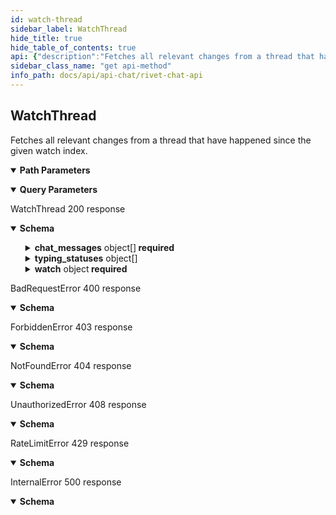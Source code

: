 ```yaml
---
id: watch-thread
sidebar_label: WatchThread
hide_title: true
hide_table_of_contents: true
api: {"description":"Fetches all relevant changes from a thread that have happened since the\ngiven watch index.","operationId":"WatchThread","parameters":[{"name":"thread_id","in":"path","description":"A universally unique identifier.","schema":{"type":"string","pattern":"^[0-9a-f]{8}-[0-9a-f]{4}-[0-9a-f]{4}-[0-9a-f]{4}-[0-9a-f]{12}$","description":"A universally unique identifier."},"required":true},{"name":"watch_index","in":"query","description":"A query parameter denoting the requests watch index.","schema":{"type":"string","description":"A query parameter denoting the requests watch index."}}],"responses":{"200":{"description":"WatchThread 200 response","content":{"application/json":{"schema":{"type":"object","properties":{"chat_messages":{"type":"array","items":{"type":"object","description":"A chat message.","properties":{"chat_message_id":{"type":"string","pattern":"^[0-9a-f]{8}-[0-9a-f]{4}-[0-9a-f]{4}-[0-9a-f]{4}-[0-9a-f]{12}$","description":"A universally unique identifier."},"thread_id":{"type":"string","pattern":"^[0-9a-f]{8}-[0-9a-f]{4}-[0-9a-f]{4}-[0-9a-f]{4}-[0-9a-f]{12}$","description":"A universally unique identifier."},"send_ts":{"type":"string","description":"RFC3339 timestamp.","format":"date-time"},"body":{"description":"Represents types of chat message bodies.","oneOf":[{"type":"object","title":"text","properties":{"text":{"type":"object","description":"`rivet.chat#ChatMessageBody` variant for text messages.\n\nSent by other identities using the chat interface.","properties":{"sender":{"type":"object","description":"An identity handle.","properties":{"identity_id":{"type":"string","pattern":"^[0-9a-f]{8}-[0-9a-f]{4}-[0-9a-f]{4}-[0-9a-f]{4}-[0-9a-f]{12}$","description":"A universally unique identifier."},"display_name":{"type":"string","maxLength":24,"minLength":1,"pattern":"^(?:[^ \\n\\r] ?)+[^ \\n\\r]$","description":"Represent a resource's readable display name."},"account_number":{"type":"number","maximum":9999,"minimum":0,"description":"Identity profile account number (#1234).\n\nThese are assigned in addition to an identity's display name in order to\nallow multiple identities to have the same display name while still\nproviding a unique handle.\n\nThese are unique to each display name; you can have multiple accounts with\ndifferent display names and the same account number.","format":"int32","nullable":true},"avatar_url":{"type":"string","description":"The URL of this identity's avatar image."},"presence":{"type":"object","description":"Information about the identity's current status, party, and active game.","properties":{"update_ts":{"type":"string","description":"RFC3339 timestamp.","format":"date-time"},"status":{"type":"string","description":"The current status of an identity. This helps players understand if another\nplayer is currently playing or has their game in the background.","enum":["online","away","offline"]},"game_activity":{"type":"object","description":"The game an identity is currently participating in.","properties":{"game":{"type":"object","description":"A game handle.","properties":{"game_id":{"type":"string","pattern":"^[0-9a-f]{8}-[0-9a-f]{4}-[0-9a-f]{4}-[0-9a-f]{4}-[0-9a-f]{12}$","description":"A universally unique identifier."},"name_id":{"type":"string","maxLength":16,"minLength":1,"pattern":"^[a-zA-Z0-9](?:[a-zA-Z0-9]-?)+[a-zA-Z0-9]$","description":"A human readable short identifier used to references resources.\n\nDifferent than a `rivet.common#Uuid` because this is intended to be human readable.\n\nDifferent than `rivet.common#DisplayName` because this should not include special\ncharacters and be short."},"display_name":{"type":"string","maxLength":24,"minLength":1,"pattern":"^(?:[^ \\n\\r] ?)+[^ \\n\\r]$","description":"Represent a resource's readable display name."},"logo_url":{"type":"string","description":"The URL of this game's logo image."},"banner_url":{"type":"string","description":"The URL of this game's banner image."}},"required":["display_name","game_id","name_id"]},"message":{"type":"string","description":"A short activity message about the current game activity."},"public_metadata":{"description":"JSON data seen by anyone."},"mutual_metadata":{"description":"JSON data seen only by the given identity and their mutual followers."}},"required":["game","message"]}},"required":["status","update_ts"]},"party":{"type":"object","description":"A party handle.","properties":{"party_id":{"type":"string","pattern":"^[0-9a-f]{8}-[0-9a-f]{4}-[0-9a-f]{4}-[0-9a-f]{4}-[0-9a-f]{12}$","description":"A universally unique identifier."},"create_ts":{"type":"string","description":"RFC3339 timestamp.","format":"date-time"},"activity":{"description":"A union representing the activity of a given party.","oneOf":[{"type":"object","title":"idle","properties":{"idle":{"type":"object","description":"A party activity denoting that the party is idle."}},"required":["idle"]},{"type":"object","title":"matchmaker_finding_lobby","properties":{"matchmaker_finding_lobby":{"type":"object","description":"A party activity denoting that the party is currently searching for a lobby.","properties":{"game":{"type":"object","description":"A game handle.","properties":{"game_id":{"type":"string","pattern":"^[0-9a-f]{8}-[0-9a-f]{4}-[0-9a-f]{4}-[0-9a-f]{4}-[0-9a-f]{12}$","description":"A universally unique identifier."},"name_id":{"type":"string","maxLength":16,"minLength":1,"pattern":"^[a-zA-Z0-9](?:[a-zA-Z0-9]-?)+[a-zA-Z0-9]$","description":"A human readable short identifier used to references resources.\n\nDifferent than a `rivet.common#Uuid` because this is intended to be human readable.\n\nDifferent than `rivet.common#DisplayName` because this should not include special\ncharacters and be short."},"display_name":{"type":"string","maxLength":24,"minLength":1,"pattern":"^(?:[^ \\n\\r] ?)+[^ \\n\\r]$","description":"Represent a resource's readable display name."},"logo_url":{"type":"string","description":"The URL of this game's logo image."},"banner_url":{"type":"string","description":"The URL of this game's banner image."}},"required":["display_name","game_id","name_id"]}},"required":["game"]}},"required":["matchmaker_finding_lobby"]},{"type":"object","title":"matchmaker_lobby","properties":{"matchmaker_lobby":{"type":"object","description":"A party activity denoting that the party is currently in a lobby.","properties":{"lobby":{"type":"object","description":"A party lobby.","properties":{"lobby_id":{"type":"string","pattern":"^[0-9a-f]{8}-[0-9a-f]{4}-[0-9a-f]{4}-[0-9a-f]{4}-[0-9a-f]{12}$","description":"A universally unique identifier."}},"required":["lobby_id"]},"game":{"type":"object","description":"A game handle.","properties":{"game_id":{"type":"string","pattern":"^[0-9a-f]{8}-[0-9a-f]{4}-[0-9a-f]{4}-[0-9a-f]{4}-[0-9a-f]{12}$","description":"A universally unique identifier."},"name_id":{"type":"string","maxLength":16,"minLength":1,"pattern":"^[a-zA-Z0-9](?:[a-zA-Z0-9]-?)+[a-zA-Z0-9]$","description":"A human readable short identifier used to references resources.\n\nDifferent than a `rivet.common#Uuid` because this is intended to be human readable.\n\nDifferent than `rivet.common#DisplayName` because this should not include special\ncharacters and be short."},"display_name":{"type":"string","maxLength":24,"minLength":1,"pattern":"^(?:[^ \\n\\r] ?)+[^ \\n\\r]$","description":"Represent a resource's readable display name."},"logo_url":{"type":"string","description":"The URL of this game's logo image."},"banner_url":{"type":"string","description":"The URL of this game's banner image."}},"required":["display_name","game_id","name_id"]}},"required":["game","lobby"]}},"required":["matchmaker_lobby"]}]},"external":{"type":"object","description":"External links for a party.","properties":{"chat":{"type":"string","description":"A link to the given party's chat thread."}},"required":["chat"]}},"required":["activity","create_ts","external","party_id"]},"is_registered":{"type":"boolean","description":"Whether or not this identity is registered with a linked account.","nullable":true},"external":{"type":"object","description":"External links for an identity.","properties":{"profile":{"type":"string","description":"A link to this identity's profile page."},"settings":{"type":"string","description":"A link to the Rivet settings page."},"chat":{"type":"string","description":"A link to a chat page with the given identity."}},"required":["profile"]}},"required":["account_number","avatar_url","display_name","external","identity_id","is_registered"]},"body":{"type":"string","description":"The text in the message."}},"required":["body","sender"]}},"required":["text"]},{"type":"object","title":"chat_create","properties":{"chat_create":{"type":"object","description":"`rivet.chat#ChatMessageBody` variant for indicating a new chat was created."}},"required":["chat_create"]},{"type":"object","title":"identity_follow","properties":{"identity_follow":{"type":"object","description":"`rivet.chat#ChatMessageBody` variant for indicating an identity followed the identity."}},"required":["identity_follow"]},{"type":"object","title":"group_join","properties":{"group_join":{"type":"object","description":"`rivet.chat#ChatMessageBody` variant for indicating an identity joined the group.","properties":{"identity":{"type":"object","description":"An identity handle.","properties":{"identity_id":{"type":"string","pattern":"^[0-9a-f]{8}-[0-9a-f]{4}-[0-9a-f]{4}-[0-9a-f]{4}-[0-9a-f]{12}$","description":"A universally unique identifier."},"display_name":{"type":"string","maxLength":24,"minLength":1,"pattern":"^(?:[^ \\n\\r] ?)+[^ \\n\\r]$","description":"Represent a resource's readable display name."},"account_number":{"type":"number","maximum":9999,"minimum":0,"description":"Identity profile account number (#1234).\n\nThese are assigned in addition to an identity's display name in order to\nallow multiple identities to have the same display name while still\nproviding a unique handle.\n\nThese are unique to each display name; you can have multiple accounts with\ndifferent display names and the same account number.","format":"int32","nullable":true},"avatar_url":{"type":"string","description":"The URL of this identity's avatar image."},"presence":{"type":"object","description":"Information about the identity's current status, party, and active game.","properties":{"update_ts":{"type":"string","description":"RFC3339 timestamp.","format":"date-time"},"status":{"type":"string","description":"The current status of an identity. This helps players understand if another\nplayer is currently playing or has their game in the background.","enum":["online","away","offline"]},"game_activity":{"type":"object","description":"The game an identity is currently participating in.","properties":{"game":{"type":"object","description":"A game handle.","properties":{"game_id":{"type":"string","pattern":"^[0-9a-f]{8}-[0-9a-f]{4}-[0-9a-f]{4}-[0-9a-f]{4}-[0-9a-f]{12}$","description":"A universally unique identifier."},"name_id":{"type":"string","maxLength":16,"minLength":1,"pattern":"^[a-zA-Z0-9](?:[a-zA-Z0-9]-?)+[a-zA-Z0-9]$","description":"A human readable short identifier used to references resources.\n\nDifferent than a `rivet.common#Uuid` because this is intended to be human readable.\n\nDifferent than `rivet.common#DisplayName` because this should not include special\ncharacters and be short."},"display_name":{"type":"string","maxLength":24,"minLength":1,"pattern":"^(?:[^ \\n\\r] ?)+[^ \\n\\r]$","description":"Represent a resource's readable display name."},"logo_url":{"type":"string","description":"The URL of this game's logo image."},"banner_url":{"type":"string","description":"The URL of this game's banner image."}},"required":["display_name","game_id","name_id"]},"message":{"type":"string","description":"A short activity message about the current game activity."},"public_metadata":{"description":"JSON data seen by anyone."},"mutual_metadata":{"description":"JSON data seen only by the given identity and their mutual followers."}},"required":["game","message"]}},"required":["status","update_ts"]},"party":{"type":"object","description":"A party handle.","properties":{"party_id":{"type":"string","pattern":"^[0-9a-f]{8}-[0-9a-f]{4}-[0-9a-f]{4}-[0-9a-f]{4}-[0-9a-f]{12}$","description":"A universally unique identifier."},"create_ts":{"type":"string","description":"RFC3339 timestamp.","format":"date-time"},"activity":{"description":"A union representing the activity of a given party.","oneOf":[{"type":"object","title":"idle","properties":{"idle":{"type":"object","description":"A party activity denoting that the party is idle."}},"required":["idle"]},{"type":"object","title":"matchmaker_finding_lobby","properties":{"matchmaker_finding_lobby":{"type":"object","description":"A party activity denoting that the party is currently searching for a lobby.","properties":{"game":{"type":"object","description":"A game handle.","properties":{"game_id":{"type":"string","pattern":"^[0-9a-f]{8}-[0-9a-f]{4}-[0-9a-f]{4}-[0-9a-f]{4}-[0-9a-f]{12}$","description":"A universally unique identifier."},"name_id":{"type":"string","maxLength":16,"minLength":1,"pattern":"^[a-zA-Z0-9](?:[a-zA-Z0-9]-?)+[a-zA-Z0-9]$","description":"A human readable short identifier used to references resources.\n\nDifferent than a `rivet.common#Uuid` because this is intended to be human readable.\n\nDifferent than `rivet.common#DisplayName` because this should not include special\ncharacters and be short."},"display_name":{"type":"string","maxLength":24,"minLength":1,"pattern":"^(?:[^ \\n\\r] ?)+[^ \\n\\r]$","description":"Represent a resource's readable display name."},"logo_url":{"type":"string","description":"The URL of this game's logo image."},"banner_url":{"type":"string","description":"The URL of this game's banner image."}},"required":["display_name","game_id","name_id"]}},"required":["game"]}},"required":["matchmaker_finding_lobby"]},{"type":"object","title":"matchmaker_lobby","properties":{"matchmaker_lobby":{"type":"object","description":"A party activity denoting that the party is currently in a lobby.","properties":{"lobby":{"type":"object","description":"A party lobby.","properties":{"lobby_id":{"type":"string","pattern":"^[0-9a-f]{8}-[0-9a-f]{4}-[0-9a-f]{4}-[0-9a-f]{4}-[0-9a-f]{12}$","description":"A universally unique identifier."}},"required":["lobby_id"]},"game":{"type":"object","description":"A game handle.","properties":{"game_id":{"type":"string","pattern":"^[0-9a-f]{8}-[0-9a-f]{4}-[0-9a-f]{4}-[0-9a-f]{4}-[0-9a-f]{12}$","description":"A universally unique identifier."},"name_id":{"type":"string","maxLength":16,"minLength":1,"pattern":"^[a-zA-Z0-9](?:[a-zA-Z0-9]-?)+[a-zA-Z0-9]$","description":"A human readable short identifier used to references resources.\n\nDifferent than a `rivet.common#Uuid` because this is intended to be human readable.\n\nDifferent than `rivet.common#DisplayName` because this should not include special\ncharacters and be short."},"display_name":{"type":"string","maxLength":24,"minLength":1,"pattern":"^(?:[^ \\n\\r] ?)+[^ \\n\\r]$","description":"Represent a resource's readable display name."},"logo_url":{"type":"string","description":"The URL of this game's logo image."},"banner_url":{"type":"string","description":"The URL of this game's banner image."}},"required":["display_name","game_id","name_id"]}},"required":["game","lobby"]}},"required":["matchmaker_lobby"]}]},"external":{"type":"object","description":"External links for a party.","properties":{"chat":{"type":"string","description":"A link to the given party's chat thread."}},"required":["chat"]}},"required":["activity","create_ts","external","party_id"]},"is_registered":{"type":"boolean","description":"Whether or not this identity is registered with a linked account.","nullable":true},"external":{"type":"object","description":"External links for an identity.","properties":{"profile":{"type":"string","description":"A link to this identity's profile page."},"settings":{"type":"string","description":"A link to the Rivet settings page."},"chat":{"type":"string","description":"A link to a chat page with the given identity."}},"required":["profile"]}},"required":["account_number","avatar_url","display_name","external","identity_id","is_registered"]}},"required":["identity"]}},"required":["group_join"]},{"type":"object","title":"group_leave","properties":{"group_leave":{"type":"object","description":"`rivet.chat#ChatMessageBody` variant for indicating an identity left the group.","properties":{"identity":{"type":"object","description":"An identity handle.","properties":{"identity_id":{"type":"string","pattern":"^[0-9a-f]{8}-[0-9a-f]{4}-[0-9a-f]{4}-[0-9a-f]{4}-[0-9a-f]{12}$","description":"A universally unique identifier."},"display_name":{"type":"string","maxLength":24,"minLength":1,"pattern":"^(?:[^ \\n\\r] ?)+[^ \\n\\r]$","description":"Represent a resource's readable display name."},"account_number":{"type":"number","maximum":9999,"minimum":0,"description":"Identity profile account number (#1234).\n\nThese are assigned in addition to an identity's display name in order to\nallow multiple identities to have the same display name while still\nproviding a unique handle.\n\nThese are unique to each display name; you can have multiple accounts with\ndifferent display names and the same account number.","format":"int32","nullable":true},"avatar_url":{"type":"string","description":"The URL of this identity's avatar image."},"presence":{"type":"object","description":"Information about the identity's current status, party, and active game.","properties":{"update_ts":{"type":"string","description":"RFC3339 timestamp.","format":"date-time"},"status":{"type":"string","description":"The current status of an identity. This helps players understand if another\nplayer is currently playing or has their game in the background.","enum":["online","away","offline"]},"game_activity":{"type":"object","description":"The game an identity is currently participating in.","properties":{"game":{"type":"object","description":"A game handle.","properties":{"game_id":{"type":"string","pattern":"^[0-9a-f]{8}-[0-9a-f]{4}-[0-9a-f]{4}-[0-9a-f]{4}-[0-9a-f]{12}$","description":"A universally unique identifier."},"name_id":{"type":"string","maxLength":16,"minLength":1,"pattern":"^[a-zA-Z0-9](?:[a-zA-Z0-9]-?)+[a-zA-Z0-9]$","description":"A human readable short identifier used to references resources.\n\nDifferent than a `rivet.common#Uuid` because this is intended to be human readable.\n\nDifferent than `rivet.common#DisplayName` because this should not include special\ncharacters and be short."},"display_name":{"type":"string","maxLength":24,"minLength":1,"pattern":"^(?:[^ \\n\\r] ?)+[^ \\n\\r]$","description":"Represent a resource's readable display name."},"logo_url":{"type":"string","description":"The URL of this game's logo image."},"banner_url":{"type":"string","description":"The URL of this game's banner image."}},"required":["display_name","game_id","name_id"]},"message":{"type":"string","description":"A short activity message about the current game activity."},"public_metadata":{"description":"JSON data seen by anyone."},"mutual_metadata":{"description":"JSON data seen only by the given identity and their mutual followers."}},"required":["game","message"]}},"required":["status","update_ts"]},"party":{"type":"object","description":"A party handle.","properties":{"party_id":{"type":"string","pattern":"^[0-9a-f]{8}-[0-9a-f]{4}-[0-9a-f]{4}-[0-9a-f]{4}-[0-9a-f]{12}$","description":"A universally unique identifier."},"create_ts":{"type":"string","description":"RFC3339 timestamp.","format":"date-time"},"activity":{"description":"A union representing the activity of a given party.","oneOf":[{"type":"object","title":"idle","properties":{"idle":{"type":"object","description":"A party activity denoting that the party is idle."}},"required":["idle"]},{"type":"object","title":"matchmaker_finding_lobby","properties":{"matchmaker_finding_lobby":{"type":"object","description":"A party activity denoting that the party is currently searching for a lobby.","properties":{"game":{"type":"object","description":"A game handle.","properties":{"game_id":{"type":"string","pattern":"^[0-9a-f]{8}-[0-9a-f]{4}-[0-9a-f]{4}-[0-9a-f]{4}-[0-9a-f]{12}$","description":"A universally unique identifier."},"name_id":{"type":"string","maxLength":16,"minLength":1,"pattern":"^[a-zA-Z0-9](?:[a-zA-Z0-9]-?)+[a-zA-Z0-9]$","description":"A human readable short identifier used to references resources.\n\nDifferent than a `rivet.common#Uuid` because this is intended to be human readable.\n\nDifferent than `rivet.common#DisplayName` because this should not include special\ncharacters and be short."},"display_name":{"type":"string","maxLength":24,"minLength":1,"pattern":"^(?:[^ \\n\\r] ?)+[^ \\n\\r]$","description":"Represent a resource's readable display name."},"logo_url":{"type":"string","description":"The URL of this game's logo image."},"banner_url":{"type":"string","description":"The URL of this game's banner image."}},"required":["display_name","game_id","name_id"]}},"required":["game"]}},"required":["matchmaker_finding_lobby"]},{"type":"object","title":"matchmaker_lobby","properties":{"matchmaker_lobby":{"type":"object","description":"A party activity denoting that the party is currently in a lobby.","properties":{"lobby":{"type":"object","description":"A party lobby.","properties":{"lobby_id":{"type":"string","pattern":"^[0-9a-f]{8}-[0-9a-f]{4}-[0-9a-f]{4}-[0-9a-f]{4}-[0-9a-f]{12}$","description":"A universally unique identifier."}},"required":["lobby_id"]},"game":{"type":"object","description":"A game handle.","properties":{"game_id":{"type":"string","pattern":"^[0-9a-f]{8}-[0-9a-f]{4}-[0-9a-f]{4}-[0-9a-f]{4}-[0-9a-f]{12}$","description":"A universally unique identifier."},"name_id":{"type":"string","maxLength":16,"minLength":1,"pattern":"^[a-zA-Z0-9](?:[a-zA-Z0-9]-?)+[a-zA-Z0-9]$","description":"A human readable short identifier used to references resources.\n\nDifferent than a `rivet.common#Uuid` because this is intended to be human readable.\n\nDifferent than `rivet.common#DisplayName` because this should not include special\ncharacters and be short."},"display_name":{"type":"string","maxLength":24,"minLength":1,"pattern":"^(?:[^ \\n\\r] ?)+[^ \\n\\r]$","description":"Represent a resource's readable display name."},"logo_url":{"type":"string","description":"The URL of this game's logo image."},"banner_url":{"type":"string","description":"The URL of this game's banner image."}},"required":["display_name","game_id","name_id"]}},"required":["game","lobby"]}},"required":["matchmaker_lobby"]}]},"external":{"type":"object","description":"External links for a party.","properties":{"chat":{"type":"string","description":"A link to the given party's chat thread."}},"required":["chat"]}},"required":["activity","create_ts","external","party_id"]},"is_registered":{"type":"boolean","description":"Whether or not this identity is registered with a linked account.","nullable":true},"external":{"type":"object","description":"External links for an identity.","properties":{"profile":{"type":"string","description":"A link to this identity's profile page."},"settings":{"type":"string","description":"A link to the Rivet settings page."},"chat":{"type":"string","description":"A link to a chat page with the given identity."}},"required":["profile"]}},"required":["account_number","avatar_url","display_name","external","identity_id","is_registered"]}},"required":["identity"]}},"required":["group_leave"]},{"type":"object","title":"party_invite","properties":{"party_invite":{"type":"object","description":"`rivet.chat#ChatMessageBody` variant holding an a party invitation.","properties":{"sender":{"type":"object","description":"An identity handle.","properties":{"identity_id":{"type":"string","pattern":"^[0-9a-f]{8}-[0-9a-f]{4}-[0-9a-f]{4}-[0-9a-f]{4}-[0-9a-f]{12}$","description":"A universally unique identifier."},"display_name":{"type":"string","maxLength":24,"minLength":1,"pattern":"^(?:[^ \\n\\r] ?)+[^ \\n\\r]$","description":"Represent a resource's readable display name."},"account_number":{"type":"number","maximum":9999,"minimum":0,"description":"Identity profile account number (#1234).\n\nThese are assigned in addition to an identity's display name in order to\nallow multiple identities to have the same display name while still\nproviding a unique handle.\n\nThese are unique to each display name; you can have multiple accounts with\ndifferent display names and the same account number.","format":"int32","nullable":true},"avatar_url":{"type":"string","description":"The URL of this identity's avatar image."},"presence":{"type":"object","description":"Information about the identity's current status, party, and active game.","properties":{"update_ts":{"type":"string","description":"RFC3339 timestamp.","format":"date-time"},"status":{"type":"string","description":"The current status of an identity. This helps players understand if another\nplayer is currently playing or has their game in the background.","enum":["online","away","offline"]},"game_activity":{"type":"object","description":"The game an identity is currently participating in.","properties":{"game":{"type":"object","description":"A game handle.","properties":{"game_id":{"type":"string","pattern":"^[0-9a-f]{8}-[0-9a-f]{4}-[0-9a-f]{4}-[0-9a-f]{4}-[0-9a-f]{12}$","description":"A universally unique identifier."},"name_id":{"type":"string","maxLength":16,"minLength":1,"pattern":"^[a-zA-Z0-9](?:[a-zA-Z0-9]-?)+[a-zA-Z0-9]$","description":"A human readable short identifier used to references resources.\n\nDifferent than a `rivet.common#Uuid` because this is intended to be human readable.\n\nDifferent than `rivet.common#DisplayName` because this should not include special\ncharacters and be short."},"display_name":{"type":"string","maxLength":24,"minLength":1,"pattern":"^(?:[^ \\n\\r] ?)+[^ \\n\\r]$","description":"Represent a resource's readable display name."},"logo_url":{"type":"string","description":"The URL of this game's logo image."},"banner_url":{"type":"string","description":"The URL of this game's banner image."}},"required":["display_name","game_id","name_id"]},"message":{"type":"string","description":"A short activity message about the current game activity."},"public_metadata":{"description":"JSON data seen by anyone."},"mutual_metadata":{"description":"JSON data seen only by the given identity and their mutual followers."}},"required":["game","message"]}},"required":["status","update_ts"]},"party":{"type":"object","description":"A party handle.","properties":{"party_id":{"type":"string","pattern":"^[0-9a-f]{8}-[0-9a-f]{4}-[0-9a-f]{4}-[0-9a-f]{4}-[0-9a-f]{12}$","description":"A universally unique identifier."},"create_ts":{"type":"string","description":"RFC3339 timestamp.","format":"date-time"},"activity":{"description":"A union representing the activity of a given party.","oneOf":[{"type":"object","title":"idle","properties":{"idle":{"type":"object","description":"A party activity denoting that the party is idle."}},"required":["idle"]},{"type":"object","title":"matchmaker_finding_lobby","properties":{"matchmaker_finding_lobby":{"type":"object","description":"A party activity denoting that the party is currently searching for a lobby.","properties":{"game":{"type":"object","description":"A game handle.","properties":{"game_id":{"type":"string","pattern":"^[0-9a-f]{8}-[0-9a-f]{4}-[0-9a-f]{4}-[0-9a-f]{4}-[0-9a-f]{12}$","description":"A universally unique identifier."},"name_id":{"type":"string","maxLength":16,"minLength":1,"pattern":"^[a-zA-Z0-9](?:[a-zA-Z0-9]-?)+[a-zA-Z0-9]$","description":"A human readable short identifier used to references resources.\n\nDifferent than a `rivet.common#Uuid` because this is intended to be human readable.\n\nDifferent than `rivet.common#DisplayName` because this should not include special\ncharacters and be short."},"display_name":{"type":"string","maxLength":24,"minLength":1,"pattern":"^(?:[^ \\n\\r] ?)+[^ \\n\\r]$","description":"Represent a resource's readable display name."},"logo_url":{"type":"string","description":"The URL of this game's logo image."},"banner_url":{"type":"string","description":"The URL of this game's banner image."}},"required":["display_name","game_id","name_id"]}},"required":["game"]}},"required":["matchmaker_finding_lobby"]},{"type":"object","title":"matchmaker_lobby","properties":{"matchmaker_lobby":{"type":"object","description":"A party activity denoting that the party is currently in a lobby.","properties":{"lobby":{"type":"object","description":"A party lobby.","properties":{"lobby_id":{"type":"string","pattern":"^[0-9a-f]{8}-[0-9a-f]{4}-[0-9a-f]{4}-[0-9a-f]{4}-[0-9a-f]{12}$","description":"A universally unique identifier."}},"required":["lobby_id"]},"game":{"type":"object","description":"A game handle.","properties":{"game_id":{"type":"string","pattern":"^[0-9a-f]{8}-[0-9a-f]{4}-[0-9a-f]{4}-[0-9a-f]{4}-[0-9a-f]{12}$","description":"A universally unique identifier."},"name_id":{"type":"string","maxLength":16,"minLength":1,"pattern":"^[a-zA-Z0-9](?:[a-zA-Z0-9]-?)+[a-zA-Z0-9]$","description":"A human readable short identifier used to references resources.\n\nDifferent than a `rivet.common#Uuid` because this is intended to be human readable.\n\nDifferent than `rivet.common#DisplayName` because this should not include special\ncharacters and be short."},"display_name":{"type":"string","maxLength":24,"minLength":1,"pattern":"^(?:[^ \\n\\r] ?)+[^ \\n\\r]$","description":"Represent a resource's readable display name."},"logo_url":{"type":"string","description":"The URL of this game's logo image."},"banner_url":{"type":"string","description":"The URL of this game's banner image."}},"required":["display_name","game_id","name_id"]}},"required":["game","lobby"]}},"required":["matchmaker_lobby"]}]},"external":{"type":"object","description":"External links for a party.","properties":{"chat":{"type":"string","description":"A link to the given party's chat thread."}},"required":["chat"]}},"required":["activity","create_ts","external","party_id"]},"is_registered":{"type":"boolean","description":"Whether or not this identity is registered with a linked account.","nullable":true},"external":{"type":"object","description":"External links for an identity.","properties":{"profile":{"type":"string","description":"A link to this identity's profile page."},"settings":{"type":"string","description":"A link to the Rivet settings page."},"chat":{"type":"string","description":"A link to a chat page with the given identity."}},"required":["profile"]}},"required":["account_number","avatar_url","display_name","external","identity_id","is_registered"]},"party":{"type":"object","description":"A party handle.","properties":{"party_id":{"type":"string","pattern":"^[0-9a-f]{8}-[0-9a-f]{4}-[0-9a-f]{4}-[0-9a-f]{4}-[0-9a-f]{12}$","description":"A universally unique identifier."},"create_ts":{"type":"string","description":"RFC3339 timestamp.","format":"date-time"},"activity":{"description":"A union representing the activity of a given party.","oneOf":[{"type":"object","title":"idle","properties":{"idle":{"type":"object","description":"A party activity denoting that the party is idle."}},"required":["idle"]},{"type":"object","title":"matchmaker_finding_lobby","properties":{"matchmaker_finding_lobby":{"type":"object","description":"A party activity denoting that the party is currently searching for a lobby.","properties":{"game":{"type":"object","description":"A game handle.","properties":{"game_id":{"type":"string","pattern":"^[0-9a-f]{8}-[0-9a-f]{4}-[0-9a-f]{4}-[0-9a-f]{4}-[0-9a-f]{12}$","description":"A universally unique identifier."},"name_id":{"type":"string","maxLength":16,"minLength":1,"pattern":"^[a-zA-Z0-9](?:[a-zA-Z0-9]-?)+[a-zA-Z0-9]$","description":"A human readable short identifier used to references resources.\n\nDifferent than a `rivet.common#Uuid` because this is intended to be human readable.\n\nDifferent than `rivet.common#DisplayName` because this should not include special\ncharacters and be short."},"display_name":{"type":"string","maxLength":24,"minLength":1,"pattern":"^(?:[^ \\n\\r] ?)+[^ \\n\\r]$","description":"Represent a resource's readable display name."},"logo_url":{"type":"string","description":"The URL of this game's logo image."},"banner_url":{"type":"string","description":"The URL of this game's banner image."}},"required":["display_name","game_id","name_id"]}},"required":["game"]}},"required":["matchmaker_finding_lobby"]},{"type":"object","title":"matchmaker_lobby","properties":{"matchmaker_lobby":{"type":"object","description":"A party activity denoting that the party is currently in a lobby.","properties":{"lobby":{"type":"object","description":"A party lobby.","properties":{"lobby_id":{"type":"string","pattern":"^[0-9a-f]{8}-[0-9a-f]{4}-[0-9a-f]{4}-[0-9a-f]{4}-[0-9a-f]{12}$","description":"A universally unique identifier."}},"required":["lobby_id"]},"game":{"type":"object","description":"A game handle.","properties":{"game_id":{"type":"string","pattern":"^[0-9a-f]{8}-[0-9a-f]{4}-[0-9a-f]{4}-[0-9a-f]{4}-[0-9a-f]{12}$","description":"A universally unique identifier."},"name_id":{"type":"string","maxLength":16,"minLength":1,"pattern":"^[a-zA-Z0-9](?:[a-zA-Z0-9]-?)+[a-zA-Z0-9]$","description":"A human readable short identifier used to references resources.\n\nDifferent than a `rivet.common#Uuid` because this is intended to be human readable.\n\nDifferent than `rivet.common#DisplayName` because this should not include special\ncharacters and be short."},"display_name":{"type":"string","maxLength":24,"minLength":1,"pattern":"^(?:[^ \\n\\r] ?)+[^ \\n\\r]$","description":"Represent a resource's readable display name."},"logo_url":{"type":"string","description":"The URL of this game's logo image."},"banner_url":{"type":"string","description":"The URL of this game's banner image."}},"required":["display_name","game_id","name_id"]}},"required":["game","lobby"]}},"required":["matchmaker_lobby"]}]},"external":{"type":"object","description":"External links for a party.","properties":{"chat":{"type":"string","description":"A link to the given party's chat thread."}},"required":["chat"]}},"required":["activity","create_ts","external","party_id"]},"invite_token":{"type":"string","description":"Pass to `rivet.api.party#GetPartyFromInvite$token` to view more information about the party.\n\nPass to `rivet.api.party.common#JoinPartyInvite$token` to join the party.","format":"password"}},"required":["sender"]}},"required":["party_invite"]},{"type":"object","title":"party_join_request","properties":{"party_join_request":{"type":"object","description":"`rivet.chat#ChatMessageBody` variant for indicating an identity requesting to join your party.","properties":{"sender":{"type":"object","description":"An identity handle.","properties":{"identity_id":{"type":"string","pattern":"^[0-9a-f]{8}-[0-9a-f]{4}-[0-9a-f]{4}-[0-9a-f]{4}-[0-9a-f]{12}$","description":"A universally unique identifier."},"display_name":{"type":"string","maxLength":24,"minLength":1,"pattern":"^(?:[^ \\n\\r] ?)+[^ \\n\\r]$","description":"Represent a resource's readable display name."},"account_number":{"type":"number","maximum":9999,"minimum":0,"description":"Identity profile account number (#1234).\n\nThese are assigned in addition to an identity's display name in order to\nallow multiple identities to have the same display name while still\nproviding a unique handle.\n\nThese are unique to each display name; you can have multiple accounts with\ndifferent display names and the same account number.","format":"int32","nullable":true},"avatar_url":{"type":"string","description":"The URL of this identity's avatar image."},"presence":{"type":"object","description":"Information about the identity's current status, party, and active game.","properties":{"update_ts":{"type":"string","description":"RFC3339 timestamp.","format":"date-time"},"status":{"type":"string","description":"The current status of an identity. This helps players understand if another\nplayer is currently playing or has their game in the background.","enum":["online","away","offline"]},"game_activity":{"type":"object","description":"The game an identity is currently participating in.","properties":{"game":{"type":"object","description":"A game handle.","properties":{"game_id":{"type":"string","pattern":"^[0-9a-f]{8}-[0-9a-f]{4}-[0-9a-f]{4}-[0-9a-f]{4}-[0-9a-f]{12}$","description":"A universally unique identifier."},"name_id":{"type":"string","maxLength":16,"minLength":1,"pattern":"^[a-zA-Z0-9](?:[a-zA-Z0-9]-?)+[a-zA-Z0-9]$","description":"A human readable short identifier used to references resources.\n\nDifferent than a `rivet.common#Uuid` because this is intended to be human readable.\n\nDifferent than `rivet.common#DisplayName` because this should not include special\ncharacters and be short."},"display_name":{"type":"string","maxLength":24,"minLength":1,"pattern":"^(?:[^ \\n\\r] ?)+[^ \\n\\r]$","description":"Represent a resource's readable display name."},"logo_url":{"type":"string","description":"The URL of this game's logo image."},"banner_url":{"type":"string","description":"The URL of this game's banner image."}},"required":["display_name","game_id","name_id"]},"message":{"type":"string","description":"A short activity message about the current game activity."},"public_metadata":{"description":"JSON data seen by anyone."},"mutual_metadata":{"description":"JSON data seen only by the given identity and their mutual followers."}},"required":["game","message"]}},"required":["status","update_ts"]},"party":{"type":"object","description":"A party handle.","properties":{"party_id":{"type":"string","pattern":"^[0-9a-f]{8}-[0-9a-f]{4}-[0-9a-f]{4}-[0-9a-f]{4}-[0-9a-f]{12}$","description":"A universally unique identifier."},"create_ts":{"type":"string","description":"RFC3339 timestamp.","format":"date-time"},"activity":{"description":"A union representing the activity of a given party.","oneOf":[{"type":"object","title":"idle","properties":{"idle":{"type":"object","description":"A party activity denoting that the party is idle."}},"required":["idle"]},{"type":"object","title":"matchmaker_finding_lobby","properties":{"matchmaker_finding_lobby":{"type":"object","description":"A party activity denoting that the party is currently searching for a lobby.","properties":{"game":{"type":"object","description":"A game handle.","properties":{"game_id":{"type":"string","pattern":"^[0-9a-f]{8}-[0-9a-f]{4}-[0-9a-f]{4}-[0-9a-f]{4}-[0-9a-f]{12}$","description":"A universally unique identifier."},"name_id":{"type":"string","maxLength":16,"minLength":1,"pattern":"^[a-zA-Z0-9](?:[a-zA-Z0-9]-?)+[a-zA-Z0-9]$","description":"A human readable short identifier used to references resources.\n\nDifferent than a `rivet.common#Uuid` because this is intended to be human readable.\n\nDifferent than `rivet.common#DisplayName` because this should not include special\ncharacters and be short."},"display_name":{"type":"string","maxLength":24,"minLength":1,"pattern":"^(?:[^ \\n\\r] ?)+[^ \\n\\r]$","description":"Represent a resource's readable display name."},"logo_url":{"type":"string","description":"The URL of this game's logo image."},"banner_url":{"type":"string","description":"The URL of this game's banner image."}},"required":["display_name","game_id","name_id"]}},"required":["game"]}},"required":["matchmaker_finding_lobby"]},{"type":"object","title":"matchmaker_lobby","properties":{"matchmaker_lobby":{"type":"object","description":"A party activity denoting that the party is currently in a lobby.","properties":{"lobby":{"type":"object","description":"A party lobby.","properties":{"lobby_id":{"type":"string","pattern":"^[0-9a-f]{8}-[0-9a-f]{4}-[0-9a-f]{4}-[0-9a-f]{4}-[0-9a-f]{12}$","description":"A universally unique identifier."}},"required":["lobby_id"]},"game":{"type":"object","description":"A game handle.","properties":{"game_id":{"type":"string","pattern":"^[0-9a-f]{8}-[0-9a-f]{4}-[0-9a-f]{4}-[0-9a-f]{4}-[0-9a-f]{12}$","description":"A universally unique identifier."},"name_id":{"type":"string","maxLength":16,"minLength":1,"pattern":"^[a-zA-Z0-9](?:[a-zA-Z0-9]-?)+[a-zA-Z0-9]$","description":"A human readable short identifier used to references resources.\n\nDifferent than a `rivet.common#Uuid` because this is intended to be human readable.\n\nDifferent than `rivet.common#DisplayName` because this should not include special\ncharacters and be short."},"display_name":{"type":"string","maxLength":24,"minLength":1,"pattern":"^(?:[^ \\n\\r] ?)+[^ \\n\\r]$","description":"Represent a resource's readable display name."},"logo_url":{"type":"string","description":"The URL of this game's logo image."},"banner_url":{"type":"string","description":"The URL of this game's banner image."}},"required":["display_name","game_id","name_id"]}},"required":["game","lobby"]}},"required":["matchmaker_lobby"]}]},"external":{"type":"object","description":"External links for a party.","properties":{"chat":{"type":"string","description":"A link to the given party's chat thread."}},"required":["chat"]}},"required":["activity","create_ts","external","party_id"]},"is_registered":{"type":"boolean","description":"Whether or not this identity is registered with a linked account.","nullable":true},"external":{"type":"object","description":"External links for an identity.","properties":{"profile":{"type":"string","description":"A link to this identity's profile page."},"settings":{"type":"string","description":"A link to the Rivet settings page."},"chat":{"type":"string","description":"A link to a chat page with the given identity."}},"required":["profile"]}},"required":["account_number","avatar_url","display_name","external","identity_id","is_registered"]}},"required":["sender"]}},"required":["party_join_request"]},{"type":"object","title":"party_join","properties":{"party_join":{"type":"object","description":"`rivet.chat#ChatMessageBody` variant for indicating an identity joined the party.","properties":{"identity":{"type":"object","description":"An identity handle.","properties":{"identity_id":{"type":"string","pattern":"^[0-9a-f]{8}-[0-9a-f]{4}-[0-9a-f]{4}-[0-9a-f]{4}-[0-9a-f]{12}$","description":"A universally unique identifier."},"display_name":{"type":"string","maxLength":24,"minLength":1,"pattern":"^(?:[^ \\n\\r] ?)+[^ \\n\\r]$","description":"Represent a resource's readable display name."},"account_number":{"type":"number","maximum":9999,"minimum":0,"description":"Identity profile account number (#1234).\n\nThese are assigned in addition to an identity's display name in order to\nallow multiple identities to have the same display name while still\nproviding a unique handle.\n\nThese are unique to each display name; you can have multiple accounts with\ndifferent display names and the same account number.","format":"int32","nullable":true},"avatar_url":{"type":"string","description":"The URL of this identity's avatar image."},"presence":{"type":"object","description":"Information about the identity's current status, party, and active game.","properties":{"update_ts":{"type":"string","description":"RFC3339 timestamp.","format":"date-time"},"status":{"type":"string","description":"The current status of an identity. This helps players understand if another\nplayer is currently playing or has their game in the background.","enum":["online","away","offline"]},"game_activity":{"type":"object","description":"The game an identity is currently participating in.","properties":{"game":{"type":"object","description":"A game handle.","properties":{"game_id":{"type":"string","pattern":"^[0-9a-f]{8}-[0-9a-f]{4}-[0-9a-f]{4}-[0-9a-f]{4}-[0-9a-f]{12}$","description":"A universally unique identifier."},"name_id":{"type":"string","maxLength":16,"minLength":1,"pattern":"^[a-zA-Z0-9](?:[a-zA-Z0-9]-?)+[a-zA-Z0-9]$","description":"A human readable short identifier used to references resources.\n\nDifferent than a `rivet.common#Uuid` because this is intended to be human readable.\n\nDifferent than `rivet.common#DisplayName` because this should not include special\ncharacters and be short."},"display_name":{"type":"string","maxLength":24,"minLength":1,"pattern":"^(?:[^ \\n\\r] ?)+[^ \\n\\r]$","description":"Represent a resource's readable display name."},"logo_url":{"type":"string","description":"The URL of this game's logo image."},"banner_url":{"type":"string","description":"The URL of this game's banner image."}},"required":["display_name","game_id","name_id"]},"message":{"type":"string","description":"A short activity message about the current game activity."},"public_metadata":{"description":"JSON data seen by anyone."},"mutual_metadata":{"description":"JSON data seen only by the given identity and their mutual followers."}},"required":["game","message"]}},"required":["status","update_ts"]},"party":{"type":"object","description":"A party handle.","properties":{"party_id":{"type":"string","pattern":"^[0-9a-f]{8}-[0-9a-f]{4}-[0-9a-f]{4}-[0-9a-f]{4}-[0-9a-f]{12}$","description":"A universally unique identifier."},"create_ts":{"type":"string","description":"RFC3339 timestamp.","format":"date-time"},"activity":{"description":"A union representing the activity of a given party.","oneOf":[{"type":"object","title":"idle","properties":{"idle":{"type":"object","description":"A party activity denoting that the party is idle."}},"required":["idle"]},{"type":"object","title":"matchmaker_finding_lobby","properties":{"matchmaker_finding_lobby":{"type":"object","description":"A party activity denoting that the party is currently searching for a lobby.","properties":{"game":{"type":"object","description":"A game handle.","properties":{"game_id":{"type":"string","pattern":"^[0-9a-f]{8}-[0-9a-f]{4}-[0-9a-f]{4}-[0-9a-f]{4}-[0-9a-f]{12}$","description":"A universally unique identifier."},"name_id":{"type":"string","maxLength":16,"minLength":1,"pattern":"^[a-zA-Z0-9](?:[a-zA-Z0-9]-?)+[a-zA-Z0-9]$","description":"A human readable short identifier used to references resources.\n\nDifferent than a `rivet.common#Uuid` because this is intended to be human readable.\n\nDifferent than `rivet.common#DisplayName` because this should not include special\ncharacters and be short."},"display_name":{"type":"string","maxLength":24,"minLength":1,"pattern":"^(?:[^ \\n\\r] ?)+[^ \\n\\r]$","description":"Represent a resource's readable display name."},"logo_url":{"type":"string","description":"The URL of this game's logo image."},"banner_url":{"type":"string","description":"The URL of this game's banner image."}},"required":["display_name","game_id","name_id"]}},"required":["game"]}},"required":["matchmaker_finding_lobby"]},{"type":"object","title":"matchmaker_lobby","properties":{"matchmaker_lobby":{"type":"object","description":"A party activity denoting that the party is currently in a lobby.","properties":{"lobby":{"type":"object","description":"A party lobby.","properties":{"lobby_id":{"type":"string","pattern":"^[0-9a-f]{8}-[0-9a-f]{4}-[0-9a-f]{4}-[0-9a-f]{4}-[0-9a-f]{12}$","description":"A universally unique identifier."}},"required":["lobby_id"]},"game":{"type":"object","description":"A game handle.","properties":{"game_id":{"type":"string","pattern":"^[0-9a-f]{8}-[0-9a-f]{4}-[0-9a-f]{4}-[0-9a-f]{4}-[0-9a-f]{12}$","description":"A universally unique identifier."},"name_id":{"type":"string","maxLength":16,"minLength":1,"pattern":"^[a-zA-Z0-9](?:[a-zA-Z0-9]-?)+[a-zA-Z0-9]$","description":"A human readable short identifier used to references resources.\n\nDifferent than a `rivet.common#Uuid` because this is intended to be human readable.\n\nDifferent than `rivet.common#DisplayName` because this should not include special\ncharacters and be short."},"display_name":{"type":"string","maxLength":24,"minLength":1,"pattern":"^(?:[^ \\n\\r] ?)+[^ \\n\\r]$","description":"Represent a resource's readable display name."},"logo_url":{"type":"string","description":"The URL of this game's logo image."},"banner_url":{"type":"string","description":"The URL of this game's banner image."}},"required":["display_name","game_id","name_id"]}},"required":["game","lobby"]}},"required":["matchmaker_lobby"]}]},"external":{"type":"object","description":"External links for a party.","properties":{"chat":{"type":"string","description":"A link to the given party's chat thread."}},"required":["chat"]}},"required":["activity","create_ts","external","party_id"]},"is_registered":{"type":"boolean","description":"Whether or not this identity is registered with a linked account.","nullable":true},"external":{"type":"object","description":"External links for an identity.","properties":{"profile":{"type":"string","description":"A link to this identity's profile page."},"settings":{"type":"string","description":"A link to the Rivet settings page."},"chat":{"type":"string","description":"A link to a chat page with the given identity."}},"required":["profile"]}},"required":["account_number","avatar_url","display_name","external","identity_id","is_registered"]}},"required":["identity"]}},"required":["party_join"]},{"type":"object","title":"party_leave","properties":{"party_leave":{"type":"object","description":"`rivet.chat#ChatMessageBody` variant for indicating an identity left the party.","properties":{"identity":{"type":"object","description":"An identity handle.","properties":{"identity_id":{"type":"string","pattern":"^[0-9a-f]{8}-[0-9a-f]{4}-[0-9a-f]{4}-[0-9a-f]{4}-[0-9a-f]{12}$","description":"A universally unique identifier."},"display_name":{"type":"string","maxLength":24,"minLength":1,"pattern":"^(?:[^ \\n\\r] ?)+[^ \\n\\r]$","description":"Represent a resource's readable display name."},"account_number":{"type":"number","maximum":9999,"minimum":0,"description":"Identity profile account number (#1234).\n\nThese are assigned in addition to an identity's display name in order to\nallow multiple identities to have the same display name while still\nproviding a unique handle.\n\nThese are unique to each display name; you can have multiple accounts with\ndifferent display names and the same account number.","format":"int32","nullable":true},"avatar_url":{"type":"string","description":"The URL of this identity's avatar image."},"presence":{"type":"object","description":"Information about the identity's current status, party, and active game.","properties":{"update_ts":{"type":"string","description":"RFC3339 timestamp.","format":"date-time"},"status":{"type":"string","description":"The current status of an identity. This helps players understand if another\nplayer is currently playing or has their game in the background.","enum":["online","away","offline"]},"game_activity":{"type":"object","description":"The game an identity is currently participating in.","properties":{"game":{"type":"object","description":"A game handle.","properties":{"game_id":{"type":"string","pattern":"^[0-9a-f]{8}-[0-9a-f]{4}-[0-9a-f]{4}-[0-9a-f]{4}-[0-9a-f]{12}$","description":"A universally unique identifier."},"name_id":{"type":"string","maxLength":16,"minLength":1,"pattern":"^[a-zA-Z0-9](?:[a-zA-Z0-9]-?)+[a-zA-Z0-9]$","description":"A human readable short identifier used to references resources.\n\nDifferent than a `rivet.common#Uuid` because this is intended to be human readable.\n\nDifferent than `rivet.common#DisplayName` because this should not include special\ncharacters and be short."},"display_name":{"type":"string","maxLength":24,"minLength":1,"pattern":"^(?:[^ \\n\\r] ?)+[^ \\n\\r]$","description":"Represent a resource's readable display name."},"logo_url":{"type":"string","description":"The URL of this game's logo image."},"banner_url":{"type":"string","description":"The URL of this game's banner image."}},"required":["display_name","game_id","name_id"]},"message":{"type":"string","description":"A short activity message about the current game activity."},"public_metadata":{"description":"JSON data seen by anyone."},"mutual_metadata":{"description":"JSON data seen only by the given identity and their mutual followers."}},"required":["game","message"]}},"required":["status","update_ts"]},"party":{"type":"object","description":"A party handle.","properties":{"party_id":{"type":"string","pattern":"^[0-9a-f]{8}-[0-9a-f]{4}-[0-9a-f]{4}-[0-9a-f]{4}-[0-9a-f]{12}$","description":"A universally unique identifier."},"create_ts":{"type":"string","description":"RFC3339 timestamp.","format":"date-time"},"activity":{"description":"A union representing the activity of a given party.","oneOf":[{"type":"object","title":"idle","properties":{"idle":{"type":"object","description":"A party activity denoting that the party is idle."}},"required":["idle"]},{"type":"object","title":"matchmaker_finding_lobby","properties":{"matchmaker_finding_lobby":{"type":"object","description":"A party activity denoting that the party is currently searching for a lobby.","properties":{"game":{"type":"object","description":"A game handle.","properties":{"game_id":{"type":"string","pattern":"^[0-9a-f]{8}-[0-9a-f]{4}-[0-9a-f]{4}-[0-9a-f]{4}-[0-9a-f]{12}$","description":"A universally unique identifier."},"name_id":{"type":"string","maxLength":16,"minLength":1,"pattern":"^[a-zA-Z0-9](?:[a-zA-Z0-9]-?)+[a-zA-Z0-9]$","description":"A human readable short identifier used to references resources.\n\nDifferent than a `rivet.common#Uuid` because this is intended to be human readable.\n\nDifferent than `rivet.common#DisplayName` because this should not include special\ncharacters and be short."},"display_name":{"type":"string","maxLength":24,"minLength":1,"pattern":"^(?:[^ \\n\\r] ?)+[^ \\n\\r]$","description":"Represent a resource's readable display name."},"logo_url":{"type":"string","description":"The URL of this game's logo image."},"banner_url":{"type":"string","description":"The URL of this game's banner image."}},"required":["display_name","game_id","name_id"]}},"required":["game"]}},"required":["matchmaker_finding_lobby"]},{"type":"object","title":"matchmaker_lobby","properties":{"matchmaker_lobby":{"type":"object","description":"A party activity denoting that the party is currently in a lobby.","properties":{"lobby":{"type":"object","description":"A party lobby.","properties":{"lobby_id":{"type":"string","pattern":"^[0-9a-f]{8}-[0-9a-f]{4}-[0-9a-f]{4}-[0-9a-f]{4}-[0-9a-f]{12}$","description":"A universally unique identifier."}},"required":["lobby_id"]},"game":{"type":"object","description":"A game handle.","properties":{"game_id":{"type":"string","pattern":"^[0-9a-f]{8}-[0-9a-f]{4}-[0-9a-f]{4}-[0-9a-f]{4}-[0-9a-f]{12}$","description":"A universally unique identifier."},"name_id":{"type":"string","maxLength":16,"minLength":1,"pattern":"^[a-zA-Z0-9](?:[a-zA-Z0-9]-?)+[a-zA-Z0-9]$","description":"A human readable short identifier used to references resources.\n\nDifferent than a `rivet.common#Uuid` because this is intended to be human readable.\n\nDifferent than `rivet.common#DisplayName` because this should not include special\ncharacters and be short."},"display_name":{"type":"string","maxLength":24,"minLength":1,"pattern":"^(?:[^ \\n\\r] ?)+[^ \\n\\r]$","description":"Represent a resource's readable display name."},"logo_url":{"type":"string","description":"The URL of this game's logo image."},"banner_url":{"type":"string","description":"The URL of this game's banner image."}},"required":["display_name","game_id","name_id"]}},"required":["game","lobby"]}},"required":["matchmaker_lobby"]}]},"external":{"type":"object","description":"External links for a party.","properties":{"chat":{"type":"string","description":"A link to the given party's chat thread."}},"required":["chat"]}},"required":["activity","create_ts","external","party_id"]},"is_registered":{"type":"boolean","description":"Whether or not this identity is registered with a linked account.","nullable":true},"external":{"type":"object","description":"External links for an identity.","properties":{"profile":{"type":"string","description":"A link to this identity's profile page."},"settings":{"type":"string","description":"A link to the Rivet settings page."},"chat":{"type":"string","description":"A link to a chat page with the given identity."}},"required":["profile"]}},"required":["account_number","avatar_url","display_name","external","identity_id","is_registered"]}},"required":["identity"]}},"required":["party_leave"]},{"type":"object","title":"party_activity_change","properties":{"party_activity_change":{"type":"object","description":"`rivet.chat#ChatMessageBody` variant for indicating a change in the party's current\nactivity."}},"required":["party_activity_change"]}]}},"required":["body","chat_message_id","send_ts","thread_id"]},"description":"All messages new messages posted to this thread. Ordered\nold to new."},"typing_statuses":{"type":"array","items":{"type":"object","description":"The chat typing status of an identity.","properties":{"identity":{"type":"object","description":"An identity handle.","properties":{"identity_id":{"type":"string","pattern":"^[0-9a-f]{8}-[0-9a-f]{4}-[0-9a-f]{4}-[0-9a-f]{4}-[0-9a-f]{12}$","description":"A universally unique identifier."},"display_name":{"type":"string","maxLength":24,"minLength":1,"pattern":"^(?:[^ \\n\\r] ?)+[^ \\n\\r]$","description":"Represent a resource's readable display name."},"account_number":{"type":"number","maximum":9999,"minimum":0,"description":"Identity profile account number (#1234).\n\nThese are assigned in addition to an identity's display name in order to\nallow multiple identities to have the same display name while still\nproviding a unique handle.\n\nThese are unique to each display name; you can have multiple accounts with\ndifferent display names and the same account number.","format":"int32","nullable":true},"avatar_url":{"type":"string","description":"The URL of this identity's avatar image."},"presence":{"type":"object","description":"Information about the identity's current status, party, and active game.","properties":{"update_ts":{"type":"string","description":"RFC3339 timestamp.","format":"date-time"},"status":{"type":"string","description":"The current status of an identity. This helps players understand if another\nplayer is currently playing or has their game in the background.","enum":["online","away","offline"]},"game_activity":{"type":"object","description":"The game an identity is currently participating in.","properties":{"game":{"type":"object","description":"A game handle.","properties":{"game_id":{"type":"string","pattern":"^[0-9a-f]{8}-[0-9a-f]{4}-[0-9a-f]{4}-[0-9a-f]{4}-[0-9a-f]{12}$","description":"A universally unique identifier."},"name_id":{"type":"string","maxLength":16,"minLength":1,"pattern":"^[a-zA-Z0-9](?:[a-zA-Z0-9]-?)+[a-zA-Z0-9]$","description":"A human readable short identifier used to references resources.\n\nDifferent than a `rivet.common#Uuid` because this is intended to be human readable.\n\nDifferent than `rivet.common#DisplayName` because this should not include special\ncharacters and be short."},"display_name":{"type":"string","maxLength":24,"minLength":1,"pattern":"^(?:[^ \\n\\r] ?)+[^ \\n\\r]$","description":"Represent a resource's readable display name."},"logo_url":{"type":"string","description":"The URL of this game's logo image."},"banner_url":{"type":"string","description":"The URL of this game's banner image."}},"required":["display_name","game_id","name_id"]},"message":{"type":"string","description":"A short activity message about the current game activity."},"public_metadata":{"description":"JSON data seen by anyone."},"mutual_metadata":{"description":"JSON data seen only by the given identity and their mutual followers."}},"required":["game","message"]}},"required":["status","update_ts"]},"party":{"type":"object","description":"A party handle.","properties":{"party_id":{"type":"string","pattern":"^[0-9a-f]{8}-[0-9a-f]{4}-[0-9a-f]{4}-[0-9a-f]{4}-[0-9a-f]{12}$","description":"A universally unique identifier."},"create_ts":{"type":"string","description":"RFC3339 timestamp.","format":"date-time"},"activity":{"description":"A union representing the activity of a given party.","oneOf":[{"type":"object","title":"idle","properties":{"idle":{"type":"object","description":"A party activity denoting that the party is idle."}},"required":["idle"]},{"type":"object","title":"matchmaker_finding_lobby","properties":{"matchmaker_finding_lobby":{"type":"object","description":"A party activity denoting that the party is currently searching for a lobby.","properties":{"game":{"type":"object","description":"A game handle.","properties":{"game_id":{"type":"string","pattern":"^[0-9a-f]{8}-[0-9a-f]{4}-[0-9a-f]{4}-[0-9a-f]{4}-[0-9a-f]{12}$","description":"A universally unique identifier."},"name_id":{"type":"string","maxLength":16,"minLength":1,"pattern":"^[a-zA-Z0-9](?:[a-zA-Z0-9]-?)+[a-zA-Z0-9]$","description":"A human readable short identifier used to references resources.\n\nDifferent than a `rivet.common#Uuid` because this is intended to be human readable.\n\nDifferent than `rivet.common#DisplayName` because this should not include special\ncharacters and be short."},"display_name":{"type":"string","maxLength":24,"minLength":1,"pattern":"^(?:[^ \\n\\r] ?)+[^ \\n\\r]$","description":"Represent a resource's readable display name."},"logo_url":{"type":"string","description":"The URL of this game's logo image."},"banner_url":{"type":"string","description":"The URL of this game's banner image."}},"required":["display_name","game_id","name_id"]}},"required":["game"]}},"required":["matchmaker_finding_lobby"]},{"type":"object","title":"matchmaker_lobby","properties":{"matchmaker_lobby":{"type":"object","description":"A party activity denoting that the party is currently in a lobby.","properties":{"lobby":{"type":"object","description":"A party lobby.","properties":{"lobby_id":{"type":"string","pattern":"^[0-9a-f]{8}-[0-9a-f]{4}-[0-9a-f]{4}-[0-9a-f]{4}-[0-9a-f]{12}$","description":"A universally unique identifier."}},"required":["lobby_id"]},"game":{"type":"object","description":"A game handle.","properties":{"game_id":{"type":"string","pattern":"^[0-9a-f]{8}-[0-9a-f]{4}-[0-9a-f]{4}-[0-9a-f]{4}-[0-9a-f]{12}$","description":"A universally unique identifier."},"name_id":{"type":"string","maxLength":16,"minLength":1,"pattern":"^[a-zA-Z0-9](?:[a-zA-Z0-9]-?)+[a-zA-Z0-9]$","description":"A human readable short identifier used to references resources.\n\nDifferent than a `rivet.common#Uuid` because this is intended to be human readable.\n\nDifferent than `rivet.common#DisplayName` because this should not include special\ncharacters and be short."},"display_name":{"type":"string","maxLength":24,"minLength":1,"pattern":"^(?:[^ \\n\\r] ?)+[^ \\n\\r]$","description":"Represent a resource's readable display name."},"logo_url":{"type":"string","description":"The URL of this game's logo image."},"banner_url":{"type":"string","description":"The URL of this game's banner image."}},"required":["display_name","game_id","name_id"]}},"required":["game","lobby"]}},"required":["matchmaker_lobby"]}]},"external":{"type":"object","description":"External links for a party.","properties":{"chat":{"type":"string","description":"A link to the given party's chat thread."}},"required":["chat"]}},"required":["activity","create_ts","external","party_id"]},"is_registered":{"type":"boolean","description":"Whether or not this identity is registered with a linked account.","nullable":true},"external":{"type":"object","description":"External links for an identity.","properties":{"profile":{"type":"string","description":"A link to this identity's profile page."},"settings":{"type":"string","description":"A link to the Rivet settings page."},"chat":{"type":"string","description":"A link to a chat page with the given identity."}},"required":["profile"]}},"required":["account_number","avatar_url","display_name","external","identity_id","is_registered"]},"status":{"description":"Represents a chat typing status.","oneOf":[{"type":"object","title":"idle","properties":{"idle":{"type":"object"}},"required":["idle"]},{"type":"object","title":"typing","properties":{"typing":{"type":"object"}},"required":["typing"]}]}},"required":["identity","status"]},"description":"All identities that are currently typing in this thread."},"watch":{"type":"object","description":"Provided by watchable endpoints used in blocking loops.","properties":{"index":{"type":"string","description":"Index indicating the version of the data responded.\n\nPas this to `rivet.common#WatchQuery` to block and wait for the next response."}},"required":["index"]}},"required":["chat_messages","watch"]}}}},"400":{"description":"BadRequestError 400 response","content":{"application/json":{"schema":{"type":"object","description":"An error thrown when the requestee has sent an invalid or malformed request.","properties":{"code":{"type":"string"},"message":{"type":"string"},"metadata":{"description":"Unstructured metadata relating to an error. Must be manually parsed."}},"required":["code","message"]}}}},"403":{"description":"ForbiddenError 403 response","content":{"application/json":{"schema":{"type":"object","description":"An error thrown when the requestee requests a resource they do not have access to.","properties":{"code":{"type":"string"},"message":{"type":"string"},"metadata":{"description":"Unstructured metadata relating to an error. Must be manually parsed."}},"required":["code","message"]}}}},"404":{"description":"NotFoundError 404 response","content":{"application/json":{"schema":{"type":"object","description":"An error thrown when the requestee requests a non existant resource.","properties":{"code":{"type":"string"},"message":{"type":"string"},"metadata":{"description":"Unstructured metadata relating to an error. Must be manually parsed."}},"required":["code","message"]}}}},"408":{"description":"UnauthorizedError 408 response","content":{"application/json":{"schema":{"type":"object","description":"An error thrown when the requestee is not authenticated.","properties":{"code":{"type":"string"},"message":{"type":"string"},"metadata":{"description":"Unstructured metadata relating to an error. Must be manually parsed."}},"required":["code","message"]}}}},"429":{"description":"RateLimitError 429 response","content":{"application/json":{"schema":{"type":"object","description":"An error thrown when the requestee has hit a rate limit. You are sending too many requests too quickly.","properties":{"code":{"type":"string"},"message":{"type":"string"},"metadata":{"description":"Unstructured metadata relating to an error. Must be manually parsed."}},"required":["code","message"]}}}},"500":{"description":"InternalError 500 response","content":{"application/json":{"schema":{"type":"object","description":"An error caused by internal server problems.","properties":{"code":{"type":"string"},"message":{"type":"string"},"metadata":{"description":"Unstructured metadata relating to an error. Must be manually parsed."}},"required":["code","message"]}}}}},"tags":["identity","portal"],"method":"get","path":"/threads/{thread_id}/live","security":[{"smithy.api.httpBearerAuth":[]}],"securitySchemes":{"smithy.api.httpBearerAuth":{"type":"http","description":"HTTP Bearer authentication","scheme":"bearer"}},"info":{"title":"Rivet Chat API","version":"2022-5-28"},"postman":{"name":"Watch Thread","description":{"content":"Fetches all relevant changes from a thread that have happened since the\ngiven watch index.","type":"text/plain"},"url":{"path":["threads",":thread_id","live"],"host":["{{baseUrl}}"],"query":[{"disabled":false,"description":{"content":"A query parameter denoting the requests watch index.","type":"text/plain"},"key":"watch_index","value":""}],"variable":[{"disabled":false,"description":{"content":"(Required) A universally unique identifier.","type":"text/plain"},"type":"any","value":"","key":"thread_id"}]},"header":[{"key":"Accept","value":"application/json"}],"method":"GET"}}
sidebar_class_name: "get api-method"
info_path: docs/api/api-chat/rivet-chat-api
---
```



## WatchThread



Fetches all relevant changes from a thread that have happened since the
given watch index.

<details style={{"marginBottom":"1rem"}} data-collapsed={false} open={true}><summary style={{}}><strong>Path Parameters</strong></summary><div><ul><ParamsItem className={"paramsItem"} param={{"name":"thread_id","in":"path","description":"A universally unique identifier.","schema":{"type":"string","pattern":"^[0-9a-f]{8}-[0-9a-f]{4}-[0-9a-f]{4}-[0-9a-f]{4}-[0-9a-f]{12}$","description":"A universally unique identifier."},"required":true}}></ParamsItem></ul></div></details><details style={{"marginBottom":"1rem"}} data-collapsed={false} open={true}><summary style={{}}><strong>Query Parameters</strong></summary><div><ul><ParamsItem className={"paramsItem"} param={{"name":"watch_index","in":"query","description":"A query parameter denoting the requests watch index.","schema":{"type":"string","description":"A query parameter denoting the requests watch index."}}}></ParamsItem></ul></div></details><div><ApiTabs><TabItem label={"200"} value={"200"}><div>

WatchThread 200 response

</div><div><details style={{}} data-collapsed={false} open={true}><summary style={{"textAlign":"left"}}><strong>Schema</strong></summary><div style={{"textAlign":"left","marginLeft":"1rem"}}></div><ul style={{"marginLeft":"1rem"}}><SchemaItem collapsible={true} className={"schemaItem"}><details style={{}}><summary style={{}}><strong>chat_messages</strong><span style={{"opacity":"0.6"}}> object[]</span><strong style={{"fontSize":"var(--ifm-code-font-size)","color":"var(--openapi-required)"}}> required</strong></summary><div style={{"marginLeft":"1rem"}}><div style={{"marginTop":".5rem","marginBottom":".5rem"}}>

All messages new messages posted to this thread. Ordered
old to new.

</div><ul><SchemaItem collapsible={false} name={"chat_message_id"} required={true} schemaDescription={"A universally unique identifier."} schemaName={"string"} qualifierMessage={"**Possible values:** Value must match regular expression `^[0-9a-f]{8}-[0-9a-f]{4}-[0-9a-f]{4}-[0-9a-f]{4}-[0-9a-f]{12}$`"}></SchemaItem><SchemaItem collapsible={false} name={"thread_id"} required={true} schemaDescription={"A universally unique identifier."} schemaName={"string"} qualifierMessage={"**Possible values:** Value must match regular expression `^[0-9a-f]{8}-[0-9a-f]{4}-[0-9a-f]{4}-[0-9a-f]{4}-[0-9a-f]{12}$`"}></SchemaItem><SchemaItem collapsible={false} name={"send_ts"} required={true} schemaDescription={"RFC3339 timestamp."} schemaName={"date-time"} qualifierMessage={undefined}></SchemaItem><SchemaItem collapsible={false} name={"body"} required={true} schemaDescription={"Represents types of chat message bodies."} schemaName={""} qualifierMessage={undefined}></SchemaItem></ul></div></details></SchemaItem><SchemaItem collapsible={true} className={"schemaItem"}><details style={{}}><summary style={{}}><strong>typing_statuses</strong><span style={{"opacity":"0.6"}}> object[]</span></summary><div style={{"marginLeft":"1rem"}}><div style={{"marginTop":".5rem","marginBottom":".5rem"}}>

All identities that are currently typing in this thread.

</div><ul><SchemaItem collapsible={true} className={"schemaItem"}><details style={{}}><summary style={{}}><strong>identity</strong><span style={{"opacity":"0.6"}}> object</span><strong style={{"fontSize":"var(--ifm-code-font-size)","color":"var(--openapi-required)"}}> required</strong></summary><div style={{"marginLeft":"1rem"}}><div style={{"marginTop":".5rem","marginBottom":".5rem"}}>

An identity handle.

</div><ul><SchemaItem collapsible={false} name={"identity_id"} required={true} schemaDescription={"A universally unique identifier."} schemaName={"string"} qualifierMessage={"**Possible values:** Value must match regular expression `^[0-9a-f]{8}-[0-9a-f]{4}-[0-9a-f]{4}-[0-9a-f]{4}-[0-9a-f]{12}$`"}></SchemaItem><SchemaItem collapsible={false} name={"display_name"} required={true} schemaDescription={"Represent a resource's readable display name."} schemaName={"string"} qualifierMessage={"**Possible values:** 1 ≤ length ≤ 24, Value must match regular expression `^(?:[^ \\n\\r] ?)+[^ \\n\\r]$`"}></SchemaItem><SchemaItem collapsible={false} name={"account_number"} required={true} schemaDescription={"Identity profile account number (#1234).\n\nThese are assigned in addition to an identity's display name in order to\nallow multiple identities to have the same display name while still\nproviding a unique handle.\n\nThese are unique to each display name; you can have multiple accounts with\ndifferent display names and the same account number."} schemaName={"int32"} qualifierMessage={"**Possible values:** value ≤ 9999"}></SchemaItem><SchemaItem collapsible={false} name={"avatar_url"} required={true} schemaDescription={"The URL of this identity's avatar image."} schemaName={"string"} qualifierMessage={undefined}></SchemaItem><SchemaItem collapsible={true} className={"schemaItem"}><details style={{}}><summary style={{}}><strong>presence</strong><span style={{"opacity":"0.6"}}> object</span></summary><div style={{"marginLeft":"1rem"}}><div style={{"marginTop":".5rem","marginBottom":".5rem"}}>

Information about the identity's current status, party, and active game.

</div><ul><SchemaItem collapsible={false} name={"update_ts"} required={true} schemaDescription={"RFC3339 timestamp."} schemaName={"date-time"} qualifierMessage={undefined}></SchemaItem><SchemaItem collapsible={false} name={"status"} required={true} schemaDescription={"The current status of an identity. This helps players understand if another\nplayer is currently playing or has their game in the background."} schemaName={"string"} qualifierMessage={"**Possible values:** [`online`, `away`, `offline`]"}></SchemaItem><SchemaItem collapsible={true} className={"schemaItem"}><details style={{}}><summary style={{}}><strong>game_activity</strong><span style={{"opacity":"0.6"}}> object</span></summary><div style={{"marginLeft":"1rem"}}><div style={{"marginTop":".5rem","marginBottom":".5rem"}}>

The game an identity is currently participating in.

</div><ul><SchemaItem collapsible={true} className={"schemaItem"}><details style={{}}><summary style={{}}><strong>game</strong><span style={{"opacity":"0.6"}}> object</span><strong style={{"fontSize":"var(--ifm-code-font-size)","color":"var(--openapi-required)"}}> required</strong></summary><div style={{"marginLeft":"1rem"}}><div style={{"marginTop":".5rem","marginBottom":".5rem"}}>

A game handle.

</div><ul><SchemaItem collapsible={false} name={"game_id"} required={true} schemaDescription={"A universally unique identifier."} schemaName={"string"} qualifierMessage={"**Possible values:** Value must match regular expression `^[0-9a-f]{8}-[0-9a-f]{4}-[0-9a-f]{4}-[0-9a-f]{4}-[0-9a-f]{12}$`"}></SchemaItem><SchemaItem collapsible={false} name={"name_id"} required={true} schemaDescription={"A human readable short identifier used to references resources.\n\nDifferent than a `rivet.common#Uuid` because this is intended to be human readable.\n\nDifferent than `rivet.common#DisplayName` because this should not include special\ncharacters and be short."} schemaName={"string"} qualifierMessage={"**Possible values:** 1 ≤ length ≤ 16, Value must match regular expression `^[a-zA-Z0-9](?:[a-zA-Z0-9]-?)+[a-zA-Z0-9]$`"}></SchemaItem><SchemaItem collapsible={false} name={"display_name"} required={true} schemaDescription={"Represent a resource's readable display name."} schemaName={"string"} qualifierMessage={"**Possible values:** 1 ≤ length ≤ 24, Value must match regular expression `^(?:[^ \\n\\r] ?)+[^ \\n\\r]$`"}></SchemaItem><SchemaItem collapsible={false} name={"logo_url"} required={false} schemaDescription={"The URL of this game's logo image."} schemaName={"string"} qualifierMessage={undefined}></SchemaItem><SchemaItem collapsible={false} name={"banner_url"} required={false} schemaDescription={"The URL of this game's banner image."} schemaName={"string"} qualifierMessage={undefined}></SchemaItem></ul></div></details></SchemaItem><SchemaItem collapsible={false} name={"message"} required={true} schemaDescription={"A short activity message about the current game activity."} schemaName={"string"} qualifierMessage={undefined}></SchemaItem><SchemaItem collapsible={false} name={"public_metadata"} required={false} schemaDescription={"JSON data seen by anyone."} schemaName={""} qualifierMessage={undefined}></SchemaItem><SchemaItem collapsible={false} name={"mutual_metadata"} required={false} schemaDescription={"JSON data seen only by the given identity and their mutual followers."} schemaName={""} qualifierMessage={undefined}></SchemaItem></ul></div></details></SchemaItem></ul></div></details></SchemaItem><SchemaItem collapsible={true} className={"schemaItem"}><details style={{}}><summary style={{}}><strong>party</strong><span style={{"opacity":"0.6"}}> object</span></summary><div style={{"marginLeft":"1rem"}}><div style={{"marginTop":".5rem","marginBottom":".5rem"}}>

A party handle.

</div><ul><SchemaItem collapsible={false} name={"party_id"} required={true} schemaDescription={"A universally unique identifier."} schemaName={"string"} qualifierMessage={"**Possible values:** Value must match regular expression `^[0-9a-f]{8}-[0-9a-f]{4}-[0-9a-f]{4}-[0-9a-f]{4}-[0-9a-f]{12}$`"}></SchemaItem><SchemaItem collapsible={false} name={"create_ts"} required={true} schemaDescription={"RFC3339 timestamp."} schemaName={"date-time"} qualifierMessage={undefined}></SchemaItem><SchemaItem collapsible={false} name={"activity"} required={true} schemaDescription={"A union representing the activity of a given party."} schemaName={""} qualifierMessage={undefined}></SchemaItem><SchemaItem collapsible={true} className={"schemaItem"}><details style={{}}><summary style={{}}><strong>external</strong><span style={{"opacity":"0.6"}}> object</span><strong style={{"fontSize":"var(--ifm-code-font-size)","color":"var(--openapi-required)"}}> required</strong></summary><div style={{"marginLeft":"1rem"}}><div style={{"marginTop":".5rem","marginBottom":".5rem"}}>

External links for a party.

</div><ul><SchemaItem collapsible={false} name={"chat"} required={true} schemaDescription={"A link to the given party's chat thread."} schemaName={"string"} qualifierMessage={undefined}></SchemaItem></ul></div></details></SchemaItem></ul></div></details></SchemaItem><SchemaItem collapsible={false} name={"is_registered"} required={true} schemaDescription={"Whether or not this identity is registered with a linked account."} schemaName={"boolean"} qualifierMessage={undefined}></SchemaItem><SchemaItem collapsible={true} className={"schemaItem"}><details style={{}}><summary style={{}}><strong>external</strong><span style={{"opacity":"0.6"}}> object</span><strong style={{"fontSize":"var(--ifm-code-font-size)","color":"var(--openapi-required)"}}> required</strong></summary><div style={{"marginLeft":"1rem"}}><div style={{"marginTop":".5rem","marginBottom":".5rem"}}>

External links for an identity.

</div><ul><SchemaItem collapsible={false} name={"profile"} required={true} schemaDescription={"A link to this identity's profile page."} schemaName={"string"} qualifierMessage={undefined}></SchemaItem><SchemaItem collapsible={false} name={"settings"} required={false} schemaDescription={"A link to the Rivet settings page."} schemaName={"string"} qualifierMessage={undefined}></SchemaItem><SchemaItem collapsible={false} name={"chat"} required={false} schemaDescription={"A link to a chat page with the given identity."} schemaName={"string"} qualifierMessage={undefined}></SchemaItem></ul></div></details></SchemaItem></ul></div></details></SchemaItem><SchemaItem collapsible={false} name={"status"} required={true} schemaDescription={"Represents a chat typing status."} schemaName={""} qualifierMessage={undefined}></SchemaItem></ul></div></details></SchemaItem><SchemaItem collapsible={true} className={"schemaItem"}><details style={{}}><summary style={{}}><strong>watch</strong><span style={{"opacity":"0.6"}}> object</span><strong style={{"fontSize":"var(--ifm-code-font-size)","color":"var(--openapi-required)"}}> required</strong></summary><div style={{"marginLeft":"1rem"}}><div style={{"marginTop":".5rem","marginBottom":".5rem"}}>

Provided by watchable endpoints used in blocking loops.

</div><ul><SchemaItem collapsible={false} name={"index"} required={true} schemaDescription={"Index indicating the version of the data responded.\n\nPas this to `rivet.common#WatchQuery` to block and wait for the next response."} schemaName={"string"} qualifierMessage={undefined}></SchemaItem></ul></div></details></SchemaItem></ul></details></div></TabItem><TabItem label={"400"} value={"400"}><div>

BadRequestError 400 response

</div><div><details style={{}} data-collapsed={false} open={true}><summary style={{"textAlign":"left"}}><strong>Schema</strong></summary><div style={{"textAlign":"left","marginLeft":"1rem"}}></div><ul style={{"marginLeft":"1rem"}}><SchemaItem collapsible={false} name={"code"} required={true} schemaDescription={undefined} schemaName={"string"} qualifierMessage={undefined}></SchemaItem><SchemaItem collapsible={false} name={"message"} required={true} schemaDescription={undefined} schemaName={"string"} qualifierMessage={undefined}></SchemaItem><SchemaItem collapsible={false} name={"metadata"} required={false} schemaDescription={"Unstructured metadata relating to an error. Must be manually parsed."} schemaName={""} qualifierMessage={undefined}></SchemaItem></ul></details></div></TabItem><TabItem label={"403"} value={"403"}><div>

ForbiddenError 403 response

</div><div><details style={{}} data-collapsed={false} open={true}><summary style={{"textAlign":"left"}}><strong>Schema</strong></summary><div style={{"textAlign":"left","marginLeft":"1rem"}}></div><ul style={{"marginLeft":"1rem"}}><SchemaItem collapsible={false} name={"code"} required={true} schemaDescription={undefined} schemaName={"string"} qualifierMessage={undefined}></SchemaItem><SchemaItem collapsible={false} name={"message"} required={true} schemaDescription={undefined} schemaName={"string"} qualifierMessage={undefined}></SchemaItem><SchemaItem collapsible={false} name={"metadata"} required={false} schemaDescription={"Unstructured metadata relating to an error. Must be manually parsed."} schemaName={""} qualifierMessage={undefined}></SchemaItem></ul></details></div></TabItem><TabItem label={"404"} value={"404"}><div>

NotFoundError 404 response

</div><div><details style={{}} data-collapsed={false} open={true}><summary style={{"textAlign":"left"}}><strong>Schema</strong></summary><div style={{"textAlign":"left","marginLeft":"1rem"}}></div><ul style={{"marginLeft":"1rem"}}><SchemaItem collapsible={false} name={"code"} required={true} schemaDescription={undefined} schemaName={"string"} qualifierMessage={undefined}></SchemaItem><SchemaItem collapsible={false} name={"message"} required={true} schemaDescription={undefined} schemaName={"string"} qualifierMessage={undefined}></SchemaItem><SchemaItem collapsible={false} name={"metadata"} required={false} schemaDescription={"Unstructured metadata relating to an error. Must be manually parsed."} schemaName={""} qualifierMessage={undefined}></SchemaItem></ul></details></div></TabItem><TabItem label={"408"} value={"408"}><div>

UnauthorizedError 408 response

</div><div><details style={{}} data-collapsed={false} open={true}><summary style={{"textAlign":"left"}}><strong>Schema</strong></summary><div style={{"textAlign":"left","marginLeft":"1rem"}}></div><ul style={{"marginLeft":"1rem"}}><SchemaItem collapsible={false} name={"code"} required={true} schemaDescription={undefined} schemaName={"string"} qualifierMessage={undefined}></SchemaItem><SchemaItem collapsible={false} name={"message"} required={true} schemaDescription={undefined} schemaName={"string"} qualifierMessage={undefined}></SchemaItem><SchemaItem collapsible={false} name={"metadata"} required={false} schemaDescription={"Unstructured metadata relating to an error. Must be manually parsed."} schemaName={""} qualifierMessage={undefined}></SchemaItem></ul></details></div></TabItem><TabItem label={"429"} value={"429"}><div>

RateLimitError 429 response

</div><div><details style={{}} data-collapsed={false} open={true}><summary style={{"textAlign":"left"}}><strong>Schema</strong></summary><div style={{"textAlign":"left","marginLeft":"1rem"}}></div><ul style={{"marginLeft":"1rem"}}><SchemaItem collapsible={false} name={"code"} required={true} schemaDescription={undefined} schemaName={"string"} qualifierMessage={undefined}></SchemaItem><SchemaItem collapsible={false} name={"message"} required={true} schemaDescription={undefined} schemaName={"string"} qualifierMessage={undefined}></SchemaItem><SchemaItem collapsible={false} name={"metadata"} required={false} schemaDescription={"Unstructured metadata relating to an error. Must be manually parsed."} schemaName={""} qualifierMessage={undefined}></SchemaItem></ul></details></div></TabItem><TabItem label={"500"} value={"500"}><div>

InternalError 500 response

</div><div><details style={{}} data-collapsed={false} open={true}><summary style={{"textAlign":"left"}}><strong>Schema</strong></summary><div style={{"textAlign":"left","marginLeft":"1rem"}}></div><ul style={{"marginLeft":"1rem"}}><SchemaItem collapsible={false} name={"code"} required={true} schemaDescription={undefined} schemaName={"string"} qualifierMessage={undefined}></SchemaItem><SchemaItem collapsible={false} name={"message"} required={true} schemaDescription={undefined} schemaName={"string"} qualifierMessage={undefined}></SchemaItem><SchemaItem collapsible={false} name={"metadata"} required={false} schemaDescription={"Unstructured metadata relating to an error. Must be manually parsed."} schemaName={""} qualifierMessage={undefined}></SchemaItem></ul></details></div></TabItem></ApiTabs></div>
      